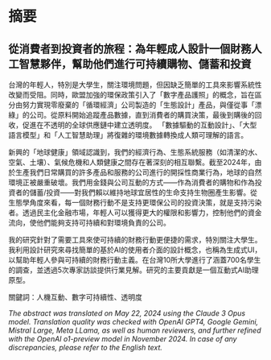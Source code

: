 # 摘要

::: {.content-hidden when-format="pdf"}

## 從消費者到投資者的旅程：為年輕成人設計一個財務人工智慧夥伴，幫助他們進行可持續購物、儲蓄和投資

:::

台灣的年輕人，特別是大學生，關注環境問題，但因缺乏簡單的工具來影響系統性改變而受阻。同時，歐盟加強的環保政策引入了「數字產品護照」的概念，旨在區分由努力實現零廢棄的「循環經濟」公司製造的「生態設計」產品，與僅從事「漂綠」的公司。從原料開始追蹤產品數據，直到消費者的購買決策，最後到購後的回收，促進在不透明的全球供應鏈中建立透明度。 「數據驅動的互動設計」、「大型語言模型」和「人工智慧助理」將復雜的環境數據轉換成人類可理解的語言。

新興的「地球健康」領域認識到，我們的經濟行為、生態系統服務（如清潔的水、空氣、土壤）、氣候危機和人類健康之間存在著深刻的相互聯繫。截至2024年，由於生產我們日常購買的許多產品和服務的公司進行的開採性商業行為，地球的自然環境正被嚴重破壞。我們用金錢與公司互動的方式——作為消費者的購物和作為投資者的儲蓄/投資——對我們賴以維持地球宜居性的生命支持生物圈產生影響。從生態學角度來看，每一個財務行動不是支持更環保公司的投資決策，就是支持污染者。透過民主化金融市場，年輕人可以獲得更大的權限和影響力，控制他們的資金流向，使他們能夠支持可持續和對環境負責的公司。

我的研究針對了需要工具來使可持續的財務行動更便捷的需求，特別關注大學生。我利用設計研究來尋找簡單的基於AI的使用者介面的設計概念，也稱為生成式UI，以幫助年輕人參與可持續的財務行動主義。在台灣10所大學進行了涵蓋700名學生的調查，並透過5次專家訪談提供行業見解。研究的主要貢獻是一個互動式AI助理原型。

關鍵詞：人機互動、數字可持續性、透明度

*The abstract was translated on May 22, 2024 using the Claude 3 Opus model. Translation quality was checked with OpenAI GPT4, Google Gemini, Mistral Large, Meta LLama, as well as human reviewers, and further refined with the OpenAI o1-preview model in November 2024. In case of any discrepancies, please refer to the English text.*